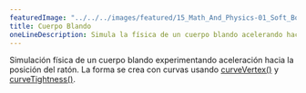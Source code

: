 ```yaml
---
featuredImage: "../../../images/featured/15_Math_And_Physics-01_Soft_Body-thumbnail.png"
title: Cuerpo Blando
oneLineDescription: Simula la física de un cuerpo blando acelerando hacia el ratón.
---
```


Simulación física de un cuerpo blando experimentando
aceleración hacia la posición del ratón. La forma se crea
con curvas usando
<a href="https://p5js.org/reference/p5/curveVertex">curveVertex()</a>
y
<a href="https://p5js.org/reference/p5/curveTightness">curveTightness()</a>.